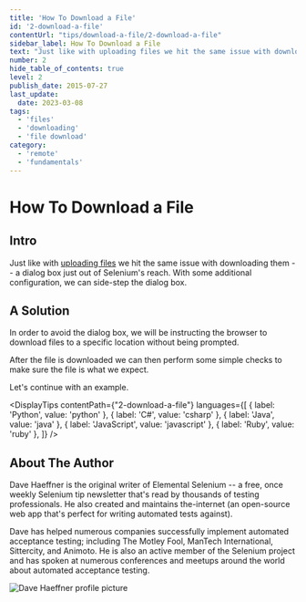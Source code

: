 ```yaml
---
title: 'How To Download a File'
id: '2-download-a-file'
contentUrl: "tips/download-a-file/2-download-a-file"
sidebar_label: How To Download a File
text: "Just like with uploading files we hit the same issue with downloading them a dialog box just out of Selenium's reach. With some additional configuration, we can side-step the dialog box."
number: 2
hide_table_of_contents: true
level: 2
publish_date: 2015-07-27
last_update:
  date: 2023-03-08
tags:
  - 'files'
  - 'downloading'
  - 'file download'
category:
  - 'remote'
  - 'fundamentals'
---
```


# How To Download a File

## Intro

Just like with [uploading files](/tips/how-to-upload-a-file/1-upload-a-file) we hit the same issue with downloading
them -- a dialog box just out of Selenium's reach. With some additional configuration, we can side-step the dialog box.

## A Solution

In order to avoid the dialog box, we will be instructing the browser to download files to a specific location without
being prompted.

After the file is downloaded we can then perform some simple checks to make sure the file is what we expect.

Let's continue with an example.



<DisplayTips contentPath={"2-download-a-file"} languages={[
    { label: 'Python', value: 'python' },
    { label: 'C#', value: 'csharp' },
    { label: 'Java', value: 'java' },
    { label: 'JavaScript', value: 'javascript' },
    { label: 'Ruby', value: 'ruby' },
]} />


## About The Author

Dave Haeffner is the original writer of Elemental Selenium -- a free, once weekly Selenium tip newsletter that's read
by thousands of testing professionals. He also created and maintains the-internet (an open-source web app that's
perfect for writing automated tests against).

Dave has helped numerous companies successfully implement automated acceptance testing; including The Motley Fool,
ManTech International, Sittercity, and Animoto. He is also an active member of the Selenium project and has spoken
at numerous conferences and meetups around the world about automated acceptance testing.

![Dave Haeffner profile picture](/img/authors/dave-haeffner.jpeg#author-img 'a title')